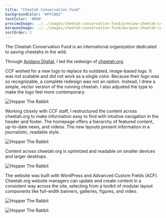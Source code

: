 ```yaml
---
title: "Cheetah Conservation Fund"
backgroundColor: "#FFCB62"
textColor: '#000'
previewImage: ../../images/cheetah-conservation-fund/preview-cheetah-conservation-fund.jpg
marqueeImage: ../../images/cheetah-conservation-fund/marquee-cheetah-conservation-fund.jpg
sortOrder: 2
---
```



<IntroBlock>

The Cheetah Conservation Fund is an international organization dedicated to saving cheetahs in the wild.

</IntroBlock>

<TextBlock>

Through [Avidano Digital](/portfolio/avidano-digital), I led the redesign of [cheetah.org](https://cheetah.org).

</TextBlock>

<LogoRedesign />

<TextBlock>

CCF wished for a new logo to replace its outdated, image-based logo. It was not scalable and did not work as a single color. Because their logo was so recognizable, a complete redesign was not an option. Instead, I drew a simple, vector version of the running cheetah. I also adjusted the type to make the logo feel more contemporary.

</TextBlock>

<FigureSingleBlock>

![Hopper The Rabbit](../../images/cheetah-conservation-fund/grid-desktop-cheetah-conservation-fund-01.jpg)
    
</FigureSingleBlock>

<TextBlock>

Working closely with CCF staff, I restructured the content across cheetah.org to make information easy to find with intuitive navigation in the header and footer. The homepage offers a hierarchy of featured content, up-to-date news, and videos. The new layouts present information in a journalistic, readable style.

</TextBlock>

<FigureSingleBlock>

![Hopper The Rabbit](../../images/cheetah-conservation-fund/grid-mobile-cheetah-conservation-fund.jpg)
    
</FigureSingleBlock>

<TextBlock>

Content across cheetah.org is optimized and readable on smaller devices and larger desktops.

</TextBlock>

<FigureSingleBlock>

![Hopper The Rabbit](../../images/cheetah-conservation-fund/grid-desktop-cheetah-conservation-fund-02.jpg)
    
</FigureSingleBlock>

<TextBlock>

The website was built with WordPress and Advanced Custom Fields (ACF). Cheetah.org website managers can update and create content in a consistent way across the site, selecting from a toolkit of modular layout components like full-width banners, galleries, figures, and video.

</TextBlock>

<FigureSingleBlock caption="A logo for the Kids pages of cheetah.org">

![Hopper The Rabbit](../../images/logo-collection/ccf-kids.jpg)
    
</FigureSingleBlock>

<FigureSingleBlock>

![Hopper The Rabbit](../../images/cheetah-conservation-fund/page-ccf-kids.jpg)
    
</FigureSingleBlock>

<LiveProjectLink linkURL="https://cheetah.org/" />